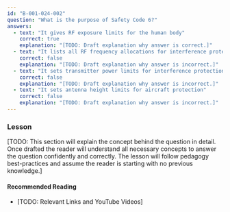 ```yaml
---
id: "B-001-024-002"
question: "What is the purpose of Safety Code 6?"
answers:
  - text: "It gives RF exposure limits for the human body"
    correct: true
    explanation: "[TODO: Draft explanation why answer is correct.]"
  - text: "It lists all RF frequency allocations for interference protection"
    correct: false
    explanation: "[TODO: Draft explanation why answer is incorrect.]"
  - text: "It sets transmitter power limits for interference protection"
    correct: false
    explanation: "[TODO: Draft explanation why answer is incorrect.]"
  - text: "It sets antenna height limits for aircraft protection"
    correct: false
    explanation: "[TODO: Draft explanation why answer is incorrect.]"
---
```


### Lesson

[TODO: This section will explain the concept behind the question in detail. Once drafted the reader will understand all necessary concepts to answer the question confidently and correctly. The lesson will follow pedagogy best-practices and assume the reader is starting with no previous knowledge.]

#### Recommended Reading

- [TODO: Relevant Links and YouTube Videos]
